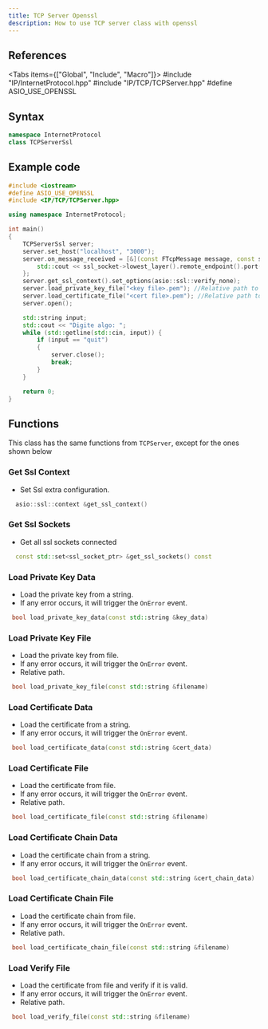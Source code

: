 ```yaml
---
title: TCP Server Openssl
description: How to use TCP server class with openssl
---
```



## References

<Tabs items={["Global", "Include", "Macro"]}>
    <Tab value="Global">#include "IP/InternetProtocol.hpp"</Tab>
    <Tab value="Include">#include "IP/TCP/TCPServer.hpp"</Tab>
    <Tab value="Macro">#define ASIO_USE_OPENSSL</Tab>
</Tabs>

## Syntax

```cpp
namespace InternetProtocol
class TCPServerSsl
```

## Example code

```cpp
#include <iostream>
#define ASIO_USE_OPENSSL
#include <IP/TCP/TCPServer.hpp>

using namespace InternetProtocol;

int main()
{
    TCPServerSsl server;
    server.set_host("localhost", "3000");
    server.on_message_received = [&](const FTcpMessage message, const ssl_socket_ptr& ssl_socket) {
        std::cout << ssl_socket->lowest_layer().remote_endpoint().port() << " -> " << buffer_to_string(message.raw_data) << std::endl;
    };
    server.get_ssl_context().set_options(asio::ssl::verify_none);
    server.load_private_key_file("<key file>.pem"); //Relative path to your PEM file
    server.load_certificate_file("<cert file>.pem"); //Relative path to your PEM file
    server.open();

    std::string input;
    std::cout << "Digite algo: ";
    while (std::getline(std::cin, input)) {
        if (input == "quit")
        {
            server.close();
            break;
        }
    }

    return 0;
}
```

## Functions

This class has the same functions from `TCPServer`, except for the ones shown below

### Get Ssl Context

-   Set Ssl extra configuration.

```cpp
  asio::ssl::context &get_ssl_context()
```

### Get Ssl Sockets

-   Get all ssl sockets connected

```cpp
  const std::set<ssl_socket_ptr> &get_ssl_sockets() const
```

### Load Private Key Data

-   Load the private key from a string.
-   If any error occurs, it will trigger the `OnError` event.

```cpp
 bool load_private_key_data(const std::string &key_data)
```

### Load Private Key File

-   Load the private key from file.
-   If any error occurs, it will trigger the `OnError` event.
-   Relative path.

```cpp
 bool load_private_key_file(const std::string &filename)
```

### Load Certificate Data

-   Load the certificate from a string.
-   If any error occurs, it will trigger the `OnError` event.

```cpp
 bool load_certificate_data(const std::string &cert_data)
```

### Load Certificate File

-   Load the certificate from file.
-   If any error occurs, it will trigger the `OnError` event.
-   Relative path.

```cpp
 bool load_certificate_file(const std::string &filename)
```

### Load Certificate Chain Data

-   Load the certificate chain from a string.
-   If any error occurs, it will trigger the `OnError` event.

```cpp
 bool load_certificate_chain_data(const std::string &cert_chain_data)
```

### Load Certificate Chain File

-   Load the certificate chain from file.
-   If any error occurs, it will trigger the `OnError` event.
-   Relative path.

```cpp
 bool load_certificate_chain_file(const std::string &filename)
```

### Load Verify File

-   Load the certificate from file and verify if it is valid.
-   If any error occurs, it will trigger the `OnError` event.
-   Relative path.

```cpp
 bool load_verify_file(const std::string &filename)
```

